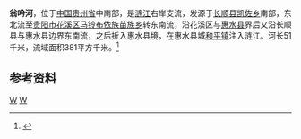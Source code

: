 {{Infobox River
  | river_name      = 翁吟河
  | image_name      = 
  | image_size      = 
  | caption         = 
  | origin          = [[贵州省|贵州省]][[长顺县|长顺县]][[凯佐乡|凯佐乡]]南部
  | mouth           = 贵州省[[惠水县|惠水县]][[和平镇_(惠水县)|和平镇]][[涟江_(濛江)|涟江]]
  | basin_countries = {{PRC}}
  | length          =51 km
  | elevation       = 
  | mouth_elevation = 
  | discharge       = 
  | watershed       = 381 km<sup>2</sup>
}}
'''翁吟河'''，位于[[中国|中国]][[贵州省|贵州省]]中南部，是[[涟江_(濛江)|涟江]]右岸支流，发源于[[长顺县|长顺县]][[凯佐乡|凯佐乡]]南部，东北流至[[贵阳市|贵阳市]][[花溪区|花溪区]][[马铃布依族苗族乡|马铃布依族苗族乡]]转东南流，沿花溪区与[[惠水县|惠水县]]界后又沿长顺县与惠水县边界东南流，之后折入惠水县境，在惠水县城[[和平镇_(惠水县)|和平镇]]注入涟江。河长51千米，流域面积381平方千米。<ref name="中国河湖大典">{{cite book zh |author=《[[中国河湖大典|中国河湖大典]]》编纂委员会 |title=《中国河湖大典·珠江卷》 |format=M |edition=1 |location=北京 |publisher=中国水利水电出版社 |date=2013年1月 |pages=65页 |id= ISBN 978-7-5170-0561-2}}</ref>

==参考资料==
{{reflist}}

[[Category:紅水河水系|W]]
[[Category:贵州河流|W]]